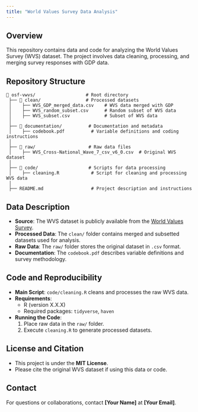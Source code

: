 ```yaml
---
title: "World Values Survey Data Analysis"
---
```


## Overview

This repository contains data and code for analyzing the World Values Survey (WVS) dataset. The project involves data cleaning, processing, and merging survey responses with GDP data.

## Repository Structure
```
📂 osf-vwvs/                   # Root directory
 ├── 📂 clean/                 # Processed datasets
 │    ├── WVS_GDP_merged_data.csv    # WVS data merged with GDP
 │    ├── WVS_random_subset.csv      # Random subset of WVS data
 │    ├── WVS_subset.csv             # Subset of WVS data
 │
 ├── 📂 documentation/          # Documentation and metadata
 │    ├── codebook.pdf          # Variable definitions and coding instructions
 │
 ├── 📂 raw/                    # Raw data files
 │    ├── WVS_Cross-National_Wave_7_csv_v6_0.csv  # Original WVS dataset
 │
 ├── 📂 code/                   # Scripts for data processing
 │    ├── cleaning.R            # Script for cleaning and processing WVS data
 │
 ├── README.md                  # Project description and instructions
```

## Data Description

- **Source**: The WVS dataset is publicly available from the [World Values Survey](https://www.worldvaluessurvey.org/).
- **Processed Data**: The `clean/` folder contains merged and subsetted datasets used for analysis.
- **Raw Data**: The `raw/` folder stores the original dataset in `.csv` format.
- **Documentation**: The `codebook.pdf` describes variable definitions and survey methodology.

## Code and Reproducibility

- **Main Script**: `code/cleaning.R` cleans and processes the raw WVS data.
- **Requirements**:
  - R (version X.X.X)
  - Required packages: `tidyverse`, `haven`
- **Running the Code**:
  1. Place raw data in the `raw/` folder.
  2. Execute `cleaning.R` to generate processed datasets.

## License and Citation

- This project is under the **MIT License**.
- Please cite the original WVS dataset if using this data or code.

## Contact

For questions or collaborations, contact **[Your Name]** at **[Your Email]**.